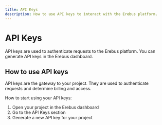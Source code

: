 ```yaml
---
title: API Keys
description: How to use API keys to interact with the Erebus platform.
---
```


# API Keys

API keys are used to authenticate requests to the Erebus platform. You can generate API keys in the Erebus dashboard.

## How to use API keys

API keys are the gateway to your project. They are used to authenticate requests and determine billing and access.

How to start using your API keys:

1. Open your project in the Erebus dashboard
2. Go to the API Keys section
3. Generate a new API key for your project